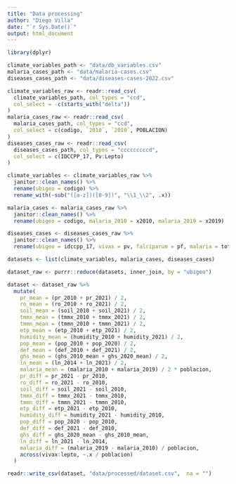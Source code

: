 ```yaml
---
title: "Data processing"
author: "Diego Villa"
date: "`r Sys.Date()`"
output: html_document
---
```


```r
library(dplyr)
```

```r
climate_variables_path <- "data/db_variables.csv"
malaria_cases_path <- "data/malaria-cases.csv"
diseases_cases_path <- "data/diseases-cases-2022.csv"
```

```r
climate_variables_raw <- readr::read_csv(
  climate_variables_path, col_types = "ccd", 
  col_select = -c(starts_with("delta"))
)
malaria_cases_raw <- readr::read_csv(
  malaria_cases_path, col_types = "ccd", 
  col_select = c(codigo, `2010`, `2019`, POBLACION)
)
diseases_cases_raw <- readr::read_csv(
  diseases_cases_path, col_types = "cccccccccd", 
  col_select = c(IDCCPP_17, Pv:Lepto)
)
```

```r
climate_variables <- climate_variables_raw %>% 
  janitor::clean_names() %>% 
  rename(ubigeo = codigo) %>% 
  rename_with(~sub("([a-z])([0-9])", "\\1_\\2", .x))

malaria_cases <- malaria_cases_raw %>% 
  janitor::clean_names() %>% 
  rename(ubigeo = codigo, malaria_2010 = x2010, malaria_2019 = x2019)

diseases_cases <- diseases_cases_raw %>% 
  janitor::clean_names() %>% 
  rename(ubigeo = idccpp_17, vivax = pv, falciparum = pf, malaria = total)
```

```r
datasets <- list(climate_variables, malaria_cases, diseases_cases)
```

```r
dataset_raw <- purrr::reduce(datasets, inner_join, by = "ubigeo")
```

```r
dataset <- dataset_raw %>% 
  mutate(
    pr_mean = (pr_2010 + pr_2021) / 2,
    ro_mean = (ro_2010 + ro_2021) / 2,
    soil_mean = (soil_2010 + soil_2021) / 2,
    tmmx_mean = (tmmx_2010 + tmmx_2021) / 2,
    tmmn_mean = (tmmn_2010 + tmmn_2021) / 2,
    etp_mean = (etp_2010 + etp_2021) / 2,
    humidity_mean = (humidity_2010 + humidity_2021) / 2,
    pop_mean = (pop_2010 + pop_2020) / 2,
    def_mean = (def_2010 + def_2021) / 2,
    ghs_mean = (ghs_2010_mean + ghs_2020_mean) / 2,
    ln_mean = (ln_2014 + ln_2021) / 2,
    malaria_mean = (malaria_2010 + malaria_2019) / 2 * poblacion,
    pr_diff = pr_2021 - pr_2010,
    ro_diff = ro_2021 - ro_2010,
    soil_diff = soil_2021 - soil_2010,
    tmmx_diff = tmmx_2021 - tmmx_2010,
    tmmn_diff = tmmn_2021 - tmmn_2010,
    etp_diff = etp_2021 - etp_2010,
    humidity_diff = humidity_2021 - humidity_2010,
    pop_diff = pop_2020 - pop_2010,
    def_diff = def_2021 - def_2010,
    ghs_diff = ghs_2020_mean - ghs_2010_mean,
    ln_diff = ln_2021 - ln_2014,
    malaria_diff = (malaria_2019 - malaria_2010) / poblacion,
    across(vivax:lepto, ~.x / poblacion)
  ) 
```


```r
readr::write_csv(dataset, "data/processed/dataset.csv",  na = "")
```




